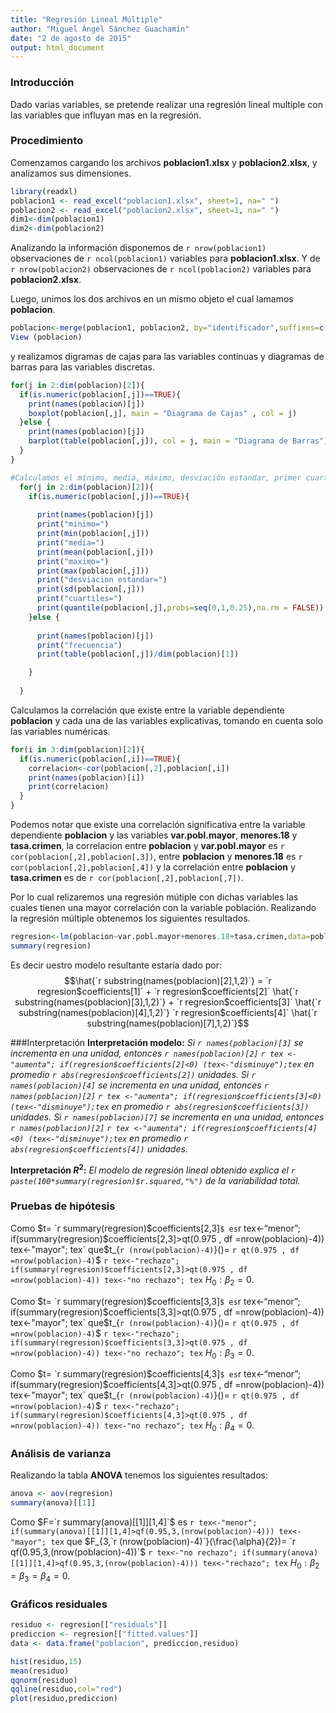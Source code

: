 ```yaml
---
title: "Regresión Lineal Múltiple"
author: "Miguel Ángel Sánchez Guachamín"
date: "2 de agosto de 2015"
output: html_document
---
```


### Introducción

Dado varias variables, se pretende realizar una regresión lineal multiple con las variables que influyan mas en la regresión.

### Procedimiento

Comenzamos cargando los archivos __poblacion1.xlsx__ y __poblacion2.xlsx__, y analizamos sus dimensiones.

```r
library(readxl)
poblacion1 <- read_excel("poblacion1.xlsx", sheet=1, na=" ")
poblacion2 <- read_excel("poblacion2.xlsx", sheet=1, na=" ")
dim1<-dim(poblacion1)
dim2<-dim(poblacion2)
```
Analizando la información disponemos de `r nrow(poblacion1)` observaciones de `r ncol(poblacion1)` variables para __poblacion1.xlsx__. Y de `r nrow(poblacion2)` observaciones de `r ncol(poblacion2)` variables para __poblacion2.xlsx__.

Luego, unimos los dos archivos en un mismo objeto el cual lamamos __poblacion__.
```r
poblacion<-merge(poblacion1, poblacion2, by="identificador",suffixes=c("",""))
View (poblacion)
```
y realizamos digramas de cajas para las variables continuas y diagramas de barras para las variables discretas.
```r
for(j in 2:dim(poblacion)[2]){
  if(is.numeric(poblacion[,j])==TRUE){
    print(names(poblacion)[j])
    boxplot(poblacion[,j], main = "Diagrama de Cajas" , col = j)
  }else {
    print(names(poblacion)[j])
    barplot(table(poblacion[,j]), col = j, main = "Diagrama de Barras")
  }
}
```

```r
#Calculamos el mínimo, media, máximo, desviación estandar, primer cuartil de cada variable numérica y la frecuencia en el caso de variables discretas.
  for(j in 2:dim(poblacion)[2]){
    if(is.numeric(poblacion[,j])==TRUE){
      
      print(names(poblacion)[j])
      print("minimo=")
      print(min(poblacion[,j]))
      print("media=")
      print(mean(poblacion[,j]))
      print("maximo=")
      print(max(poblacion[,j]))
      print("desviacion estandar=")
      print(sd(poblacion[,j]))
      print("cuartiles=")
      print(quantile(poblacion[,j],probs=seq(0,1,0.25),na.rm = FALSE))
    }else {
      
      print(names(poblacion)[j])
      print("frecuencia")
      print(table(poblacion[,j])/dim(poblacion)[1])

    }
    
  }
```
Calculamos la correlación que existe entre la variable dependiente __poblacion__ y cada una de las variables explicativas, tomando en cuenta solo las variables numéricas.
```r
for(i in 3:dim(poblacion)[2]){
  if(is.numeric(poblacion[,i])==TRUE){
    correlacion<-cor(poblacion[,2],poblacion[,i])
    print(names(poblacion)[i])
    print(correlacion)
  }
}
```
Podemos notar que existe una correlación significativa entre la variable dependiente __poblacion__ y las variables __var.pobl.mayor__, __menores.18__ y __tasa.crimen__, la correlacion entre __poblacion__ y __var.pobl.mayor__ es `r cor(poblacion[,2],poblacion[,3])`, entre __poblacion__ y __menores.18__ es `r cor(poblacion[,2],poblacion[,4])` y la correlación entre __poblacion__ y __tasa.crimen__ es de `r cor(poblacion[,2],poblacion[,7])`.

Por lo cual relizaremos una regresión mútiple con dichas variables las cuales tienen una mayor correlación con la variable población.
Realizando la regresión múltiple obtenemos los siguientes resultados.
```r
regresion<-lm(poblacion~var.pobl.mayor+menores.18+tasa.crimen,data=poblacion)
summary(regresion)
```
Es decir uestro modelo resultante estaría dado por:
$$\hat{`r substring(names(poblacion)[2],1,2)`} = `r regresion$coefficients[1]` + `r regresion$coefficients[2]` \hat{`r substring(names(poblacion)[3],1,2)`} + `r regresion$coefficients[3]` \hat{`r substring(names(poblacion)[4],1,2)`}  `r regresion$coefficients[4]` \hat{`r substring(names(poblacion)[7],1,2)`}$$

###Interpretación
__Interpretación modelo:__ _Si `r names(poblacion)[3]` se incrementa en una unidad, entonces `r names(poblacion)[2]`
`r tex <-"aumenta"; if(regresion$coefficients[2]<0) (tex<-"disminuye");tex` en promedio `r abs(regresion$coefficients[2])`
unidades._
_Si `r names(poblacion)[4]` se incrementa en una unidad, entonces `r names(poblacion)[2]`
`r tex <-"aumenta"; if(regresion$coefficients[3]<0) (tex<-"disminuye");tex` en promedio `r abs(regresion$coefficients[3])`
unidades._
_Si `r names(poblacion)[7]` se incrementa en una unidad, entonces `r names(poblacion)[2]`
`r tex <-"aumenta"; if(regresion$coefficients[4]<0) (tex<-"disminuye");tex` en promedio `r abs(regresion$coefficients[4])`
unidades._

__Interpretación $R^2$:__ _El modelo de regresión lineal obtenido explica el `r paste(100*summary(regresion)$r.squared,"%")` de la variabilidad total._

### Pruebas de hipótesis

Como $t= `r summary(regresion)$coefficients[2,3]`$ es `r tex<-"menor"; if(summary(regresion)$coefficients[2,3]>qt(0.975 , df =nrow(poblacion)-4)) tex<-"mayor"; tex` que 
$t_{`r (nrow(poblacion)-4)`}(\frac{\alpha}{2})= `r qt(0.975 , df =nrow(poblacion)-4)`$
`r tex<-"rechazo"; if(summary(regresion)$coefficients[2,3]>qt(0.975 , df =nrow(poblacion)-4)) tex<-"no rechazo"; tex`
$H_0: \beta_2=0$.

Como $t= `r summary(regresion)$coefficients[3,3]`$ es `r tex<-"menor"; if(summary(regresion)$coefficients[3,3]>qt(0.975 , df =nrow(poblacion)-4)) tex<-"mayor"; tex` que 
$t_{`r (nrow(poblacion)-4)`}(\frac{\alpha}{2})= `r qt(0.975 , df =nrow(poblacion)-4)`$
`r tex<-"rechazo"; if(summary(regresion)$coefficients[3,3]>qt(0.975 , df =nrow(poblacion)-4)) tex<-"no rechazo"; tex`
$H_0: \beta_3=0$.

Como $t= `r summary(regresion)$coefficients[4,3]`$ es `r tex<-"menor"; if(summary(regresion)$coefficients[4,3]>qt(0.975 , df =nrow(poblacion)-4)) tex<-"mayor"; tex` que 
$t_{`r (nrow(poblacion)-4)`}(\frac{\alpha}{2})= `r qt(0.975 , df =nrow(poblacion)-4)`$
`r tex<-"rechazo"; if(summary(regresion)$coefficients[4,3]>qt(0.975 , df =nrow(poblacion)-4)) tex<-"no rechazo"; tex`
$H_0: \beta_4=0$.

### Análisis de varianza

Realizando la tabla __ANOVA__ tenemos los siguientes resultados:
```r
anova <- aov(regresion)
summary(anova)[[1]]
```
Como $F=`r summary(anova)[[1]][1,4]`$ es `r tex<-"menor"; if(summary(anova)[[1]][1,4]>qf(0.95,3,(nrow(poblacion)-4))) tex<-"mayor"; tex` que $F_{3,`r (nrow(poblacion)-4)`}(\frac{\alpha}{2})= `r qf(0.95,3,(nrow(poblacion)-4))`$
`r tex<-"no rechazo"; if(summary(anova)[[1]][1,4]>qf(0.95,3,(nrow(poblacion)-4))) tex<-"rechazo"; tex`
$H_0: \beta_2=\beta_3=\beta_4=0$.

### Gráficos residuales
```r
residuo <- regresion[["residuals"]]
prediccion <- regresion[["fitted.values"]]
data <- data.frame("poblacion", prediccion,residuo)
```

```r
hist(residuo,15)
mean(residuo)
qqnorm(residuo)
qqline(residuo,col="red")
plot(residuo,prediccion)
```
